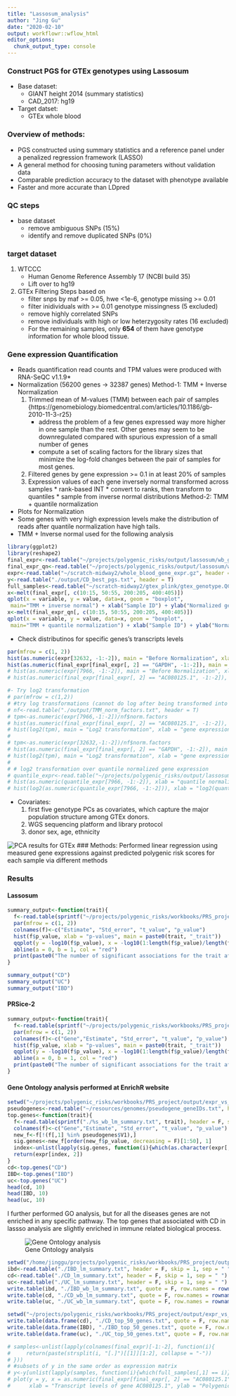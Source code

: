 ```yaml
---
title: "Lassosum_analysis"
author: "Jing Gu"
date: "2020-02-10"
output: workflowr::wflow_html
editor_options:
  chunk_output_type: console
---
```


### Construct PGS for GTEx genotypes using Lassosum
* Base dataset: 
    -  GIANT height 2014 (summary statistics)
    -  CAD_2017: hg19
* Target datset:  
    - GTEx whole blood

### Overview of methods:
* PGS constructed using summary statistics and a reference panel under a penalized regression framework (LASSO)
* A general method for choosing tuning parameters without validation data
* Comparable prediction accuracy to the dataset with phenotype available
* Faster and more accurate than LDpred

### QC steps 
* base dataset   
    - remove ambiguous SNPs (15%)
    - identify and remove duplicated SNPs (0%)

### target dataset    
1.  WTCCC  
    - Human Genome Reference Assembly 17 (NCBI build 35)
    - Lift over to hg19

2. GTEx 
Filtering Steps based on 
     - filter snps by maf >= 0.05, hwe <1e-6, genotype missing >= 0.01 
     - filter inidividuals with >= 0.01 genotype missingness (5 excluded)
     - remove highly correlated SNPs
     - remove individuals with high or low heterzygosity rates (16 excluded)
     - For the remaining samples, only **654** of them have genotype information for whole blood tissue.

### Gene expression Quantification    
- Reads quantification
    read counts and TPM values were produced with RNA-SeQC v1.1.9* 
- Normalization (56200 genes -> 32387 genes)
Method-1: TMM + Inverse Normalization
    1. Trimmed mean of M-values (TMM) between each pair of samples
    {https://genomebiology.biomedcentral.com/articles/10.1186/gb-2010-11-3-r25}
        * address the problem of a few genes expressed way more higher in one sample than the rest. Other genes may seem to be downregulated compared with spurious expression of a small number of genes
        * compute a set of scaling factors for the library sizes that minimize the log-fold changes between the pair of samples for most genes.
    2. Filtered genes by gene expression >= 0.1 in at least 20% of samples 
    3. Expression values of each gene inversely normal transformed across samples
      * rank-based INT
      * convert to ranks, then transform to quantiles 
      * sample from inverse normal distributions
Method-2: TMM + quantile normalization

- Plots for Normalization
* Some genes with very high expression levels make the distribution of reads after quantile normalization have high tails.
* TMM + Inverse normal used for the following analysis
```r
library(ggplot2)
library(reshape2)
final_expr<-read.table("~/projects/polygenic_risks/output/lassosum/wb_gene_expr_normalized.txt.gz", header = T)
final_expr_qn<-read.table("~/projects/polygenic_risks/output/lassosum/wb_gene_expr_TMM_quantile_normalized.txt.gz", header = T)
expr<-read.table("~/scratch-midway2/whole_blood_gene_expr.gz", header = T)
y<-read.table("./output/CD_best_pgs.txt", header = T)
full_samples<-read.table("~/scratch-midway2/gtex_plink/gtex_genotype.QC.fam", header = T)
x<-melt(final_expr[, c(10:15, 50:55, 200:205, 400:405)])
qplot(x = variable, y = value, data=x, geom = "boxplot",
 main="TMM + inverse normal") + xlab("Sample ID") + ylab("Normalized gene expression levels")
x<-melt(final_expr_qn[, c(10:15, 50:55, 200:205, 400:405)])
qplot(x = variable, y = value, data=x, geom = "boxplot",
 main="TMM + quantile normalization") + xlab("Sample ID") + ylab("Normalized gene expression levels")
```
- Check distributinos for specific genes's transcripts levels
```r
par(mfrow = c(1, 2))
hist(as.numeric(expr[32632, -1:-2]), main = "Before Normalization", xlab = "Expression levels for GAPDH")
hist(as.numeric(final_expr[final_expr[, 2] == "GAPDH", -1:-2]), main = "After Normalization", xlab = "Expression levels for GAPDH")
# hist(as.numeric(expr[7966, -1:-2]), main = "Before Normalization", xlab = "Expression levels for AC080125.1	")
# hist(as.numeric(final_expr[final_expr[, 2] == "AC080125.1", -1:-2]), main = "After Normalization", xlab = "Expression levels for AC080125.1")

```

```r
#- Try log2 transformation
# par(mfrow = c(1,2))
# #try log transformations (cannot do log after being transformed into standard normal)
# nf<-read.table("./output/TMM_norm_factors.txt", header = T)
# tpm<-as.numeric(expr[7966,-1:-2])/nf$norm.factors
# hist(as.numeric(final_expr[final_expr[, 2] == "AC080125.1", -1:-2]), main = "Inverse normal for AC080125.1", xlab = "gene expression")
# hist(log2(tpm), main = "Log2 transformation", xlab = "gene expression")
# 
# tpm<-as.numeric(expr[32632,-1:-2])/nf$norm.factors
# hist(as.numeric(final_expr[final_expr[, 2] == "GAPDH", -1:-2]), main = "Inverse normal for GAPDH", xlab = "gene expression")
# hist(log2(tpm), main = "Log2 transformation", xlab = "gene expression")
# 
# # log2 transformation over quantile normalized gene expression 
# quantile_expr<-read.table("~/projects/polygenic_risks/output/lassosum/wb_gene_expr_quantile_normalized.txt", header = T)
# hist(as.numeric(quantile_expr[7966, -1:-2]), xlab = "quantile normalized expression levels")
# hist(log2(as.numeric(quantile_expr[7966, -1:-2])), xlab = "log2(quantile-nomalized expr)")
```

- Covariates:
    1. first five genotype PCs as covariates, which capture the major population structure among GTEx donors. 
    2. WGS sequencing platform and library protocol
    3. donor sex, age, ethnicity

![PCA results for GTEx](assets/GTEx_PC_covariates.png)
### Methods:
Performed linear regression using measured gene expressions against predicted polygenic risk scores for each sample via different methods

### Results
#### Lassosum 

```r
summary_output<-function(trait){
  f<-read.table(sprintf("~/projects/polygenic_risks/workbooks/PRS_project/output/expr_vs_pgs/lassosum//%s_lm_summary.txt", trait), header = F, skip = 1, sep = " ")
  par(mfrow = c(1, 2))
  colnames(f)<-c("Estimate", "Std_error", "t_value", "p_value")
  hist(f$p_value, xlab = "p-values", main = paste0(trait, "_trait"))
  qqplot(y = -log10(f$p_value), x = -log10(1:length(f$p_value)/length(f$p_value)), ylab = "-log10(Observerd P-values)", xlab = "-log10(Expected P-values)")
  abline(a = 0, b = 1, col = "red")
  print(paste0("The number of significant associations for the trait after FDR correction is ",   sum(p.adjust(f$p_value, method = "BH") <= 0.05)))
}

summary_output("CD")
summary_output("UC")
summary_output("IBD")


```


#### PRSice-2
```r
summary_output<-function(trait){
  f<-read.table(sprintf("~/projects/polygenic_risks/workbooks/PRS_project/output/expr_vs_pgs/PRSice/%s_lm_summary.txt", trait), header = F, skip = 1, sep = " ")
  par(mfrow = c(1, 2))
  colnames(f)<-c("Gene","Estimate", "Std_error", "t_value", "p_value")
  hist(f$p_value, xlab = "p-values", main = paste0(trait, "_trait"))
  qqplot(y = -log10(f$p_value), x = -log10(1:length(f$p_value)/length(f$p_value)), ylab = "-log10(Observerd P-values)", xlab = "-log10(Expected P-values)")
  abline(a = 0, b = 1, col = "red")
  print(paste0("The number of significant associations for the trait after FDR correction is ",   sum(p.adjust(f$p_value, method = "BH") <= 0.05)))
}

```

#### Gene Ontology analysis performed at EnrichR website
```r
setwd("~/projects/polygenic_risks/workbooks/PRS_project/output/expr_vs_pgs/lassosum/")
pseudogenes<-read.table("~/resources/genomes/pseudogene_geneIDs.txt", header = F)
top.genes<-function(trait){
  f<-read.table(sprintf("./%s_wb_lm_summary.txt", trait), header = F, skip = 1, sep = " ")
  colnames(f)<-c("Gene","Estimate", "Std_error", "t_value", "p_value")
  new_f<-f[!(f[,1] %in% pseudogenes$V1),]
  sig.genes<-new_f[order(new_f$p_value, decreasing = F)[1:50], 1]
  index<-unlist(lapply(sig.genes, function(i){which(as.character(expr[,1]) == as.character(i))}))
  return(expr[index, 2])
}
cd<-top.genes("CD")
IBD<-top.genes("IBD")
uc<-top.genes("UC")
head(cd, 10)
head(IBD, 10)
head(uc, 10)
```
I further performed GO analysis, but for all the diseases genes are not enriched in any specific pathway. The top genes that associated with CD in lassso analysis are slightly enriched in immune related biological process.   

![Gene Ontology analysis](assets/Lassosum_enriched_genes.png)


```r
setwd("/home/jinggu/projects/polygenic_risks/workbooks/PRS_project/output/expr_vs_pgs/lassosum")
ibd<-read.table("./IBD_lm_summary.txt", header = F, skip = 1, sep = " ")
cd<-read.table("./CD_lm_summary.txt", header = F, skip = 1, sep = " ")
uc<-read.table("./UC_lm_summary.txt", header = F, skip = 1, sep = " ")
write.table(ibd, "./IBD_wb_lm_summary.txt", quote = F, row.names = rownames(final_expr))
write.table(cd, "./CD_wb_lm_summary.txt", quote = F, row.names = rownames(final_expr))
write.table(uc, "./UC_wb_lm_summary.txt", quote = F, row.names = rownames(final_expr))

```

```r
setwd("~/projects/polygenic_risks/workbooks/PRS_project/output/expr_vs_pgs/lassosum/")
write.table(data.frame(cd), "./CD_top_50_genes.txt", quote = F, row.names = F)
write.table(data.frame(IBD), "./IBD_top_50_genes.txt", quote = F, row.names = F)
write.table(data.frame(uc), "./UC_top_50_genes.txt", quote = F, row.names = F)

```




```r
# samples<-unlist(lapply(colnames(final_expr)[-1:-2], function(i){
#     return(paste(strsplit(i, "[.]")[[1]][1:2], collapse = "-"))
# }))
# #subsets of y in the same order as expression matrix
# y<-y[unlist(lapply(samples, function(i){which(full_samples[,1] == i)})),]
# plot(y = y, x = as.numeric(final_expr[final_expr[, 2] == "AC080125.1", -1:-2]),
#      xlab = "Transcript levels of gene AC080125.1", ylab = "Polygenic risk scores")

```




